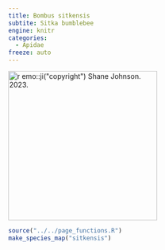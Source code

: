 ```yaml
---
title: Bombus sitkensis
subtite: Sitka bumblebee
engine: knitr
categories:
  - Apidae
freeze: auto
---
```

[![`r emo::ji("copyright")` Shane Johnson. 2023.](https://inaturalist-open-data.s3.amazonaws.com/photos/313572103/large.jpeg){height=300}](https://inaturalist.ca/observations/180055588)

```r
source("../../page_functions.R")
make_species_map("sitkensis")
```

